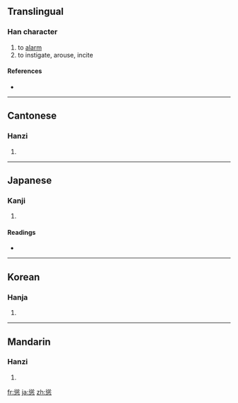 {{see|怂}}
==Translingual==

===Han character===
{{Han char|rn=61|rad=心|as=11|sn=15|four=2833<sub>8</sub>|canj=竹人心 (HOP)}}

# to [[alarm]]
# to instigate, arouse, incite

====References====
* {{Han ref|kx=0399.290|dkj=11127|dj=0739.160|hdz=42343.100|uh=616B|ud=24939|bh=BCA3|bd=48291}}

----

==Cantonese==

===Hanzi===
{{yue-hanzi|jyut=|y=sung2}}

# {{defn|Cantonese}}

----

==Japanese==

===Kanji===
{{ja-kanji|grade=|rs=心11}}

# {{defn|Japanese}}

====Readings====
* {{ja-readings|on=[[しょう]] (shō)|kun=[[すすめる]] (susumeru)}}

----

==Korean==

===Hanja===
{{ko-hanja|hangeul=종|eumhun=|rv=jong|mr=chong|y=cong}}

# {{defn|Korean}}

----

==Mandarin==

===Hanzi===
{{cmn-hanzi|sim=怂|pin=[[sǒng]] ([[song3]])|wg=sung<sup>3</sup>}}

# {{defn|Mandarin}}

[[fr:慫]]
[[ja:慫]]
[[zh:慫]]
